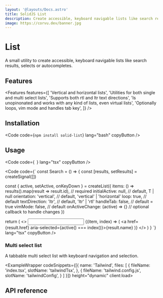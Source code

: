 ```yaml
---
layout: '@layouts/Docs.astro'
title: SolidJS List
description: Create accessible, keyboard navigable lists like search results, selects or autocompletes.
image: https://corvu.dev/banner.jpg
---
```


# List

A small utility to create accessible, keyboard navigable lists like search results, selects or autocompletes.

<PackageInfo packageName="solid-list" />

## Features
<Features features={[
  'Vertical and horizontal lists',
  'Utilities for both single and multi select lists',
  'Supports both rtl and ltr text directions',
  'Is unopinonated and works with any kind of lists, even virtual lists',
  'Optionally loops, vim mode and handles tab key',
]} />

## Installation

<Code code={`
npm install solid-list
`} lang="bash" copyButton />

## Usage

<Code code={`
`} lang="tsx" copyButton />

<Code code={`
const Search = () => {
  const [results, setResults] = createSignal([])

  const { active, setActive, onKeyDown } = createList({
    items: () => results().map(result => result.id), // required
    initialActive: null, // default, T | null
    orientation: 'vertical', // default, 'vertical' | 'horizontal'
    loop: true, // default
    textDirection: 'ltr', // default, 'ltr' | 'rtl'
    handleTab: false, // default = true
    vimMode: false, // default
    onActiveChange: (active) => {} // optional callback to handle changes
  })

  return (
    <>
      <input onKeyDown={onKeyDown} />
      <For each={result}>
        {(item, index) => (
            <a href={result.href} aria-selected={active() === index()}>{result.name}<a>
        )}
      </For>
    </>
  )
}
`} lang="tsx" copyButton />

### Multi select list

A tabbable multi select list with keyboard navigation and selection.

<ExampleWrapper codeSnippets={[{
  name: 'Tailwind',
  files: [
    {
      fileName: 'index.tsx',
      slotName: 'tailwindTsx',
    },
    {
      fileName: 'tailwind.config.js',
      slotName: 'tailwindConfig',
    }
  ]
}]} height="dynamic" client:load>
  <MultiExample client:load />
  <RawCode slot="tailwindTsx" code={MultiTailwindTsx} lang="tsx" />
  <RawCode slot="tailwindConfig" code={TailwindConfig} lang="js" />
</ExampleWrapper>

## API reference

<ApiReference library={List} />
